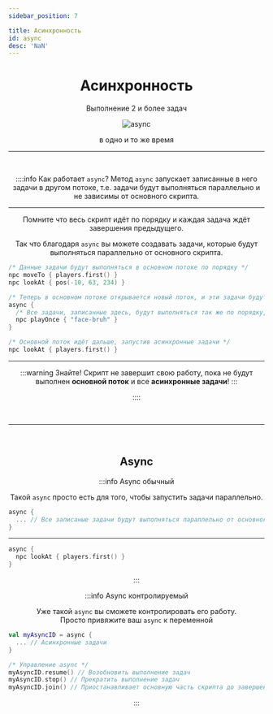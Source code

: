 ```yaml
---
sidebar_position: 7

title: Асинхронность
id: async
desc: 'NaN'
---
```



<div align="center">

# Асинхронность

Выполнение 2 и более задач

<div className="show" id="mask">

![async](@site/static/img/doc/titles/Async0.webp)

</div>

в одно и то же время

---

<br />

<ToggleText buttonText="Как работает `async`">

::::info Как работает `async`?
Метод `async` запускает записанные в него задачи в другом потоке, т.е. задачи будут выполняться параллельно и не зависимы от основного скрипта.

---

Помните что весь скрипт идёт по порядку и каждая задача ждёт завершения предыдущего.

Так что благодаря `async` вы можете создавать задачи, которые будут выполняться параллельно от основного скрипта.

<div align="left" id="dont-copy">

```kts title="Пример"
/* Данные задачи будут выполняться в основном потоке по порядку */
npc moveTo { players.first() }
npc lookAt { pos(-10, 63, 234) }

/* Теперь в основном потоке открывается новый поток, и эти задачи будут выполняться параллельно */
async {
  /* Все задачи, записанные здесь, будут выполняться так же по порядку, но независимо от основного потока */
  npc playOnce { "face-bruh" }
}

/* Основной поток идёт дальше, запустив асинхронные задачи */
npc lookAt { players.first() }
```

</div>

---

:::warning Знайте!
Скрипт не завершит свою работу, пока не будут выполнен __основной поток__ и все **асинхронные задачи**!
:::

::::

</ToggleText>

<br />

---

<br />

## Async

:::info Async обычный

Такой `async` просто есть для того, чтобы запустить задачи параллельно.

<div align="left" id="dont-copy">

```kts
async {
  ... // Все записаные задачи будут выполняться параллельно от основного потока
}
```

---

```kts title="Пример"
async {
  npc lookAt { players.first() }
}
```

</div>

:::

:::info Async контролируемый

Уже такой `async` вы сможете контролировать его работу.  
Просто привяжите ваш `async` к переменной

<div align="left" id="dont-copy">

```kts
val myAsyncID = async {
  ... // Асинхронные задачи
}

/* Управление async */
myAsyncID.resume() // Возобновить выполнение задач
myAsyncID.stop() // Прекратить выполнение задач
myAsyncID.join() // Приостанавливает основную часть скрипта до завершения задач внутри async
```

</div>

:::

</div>